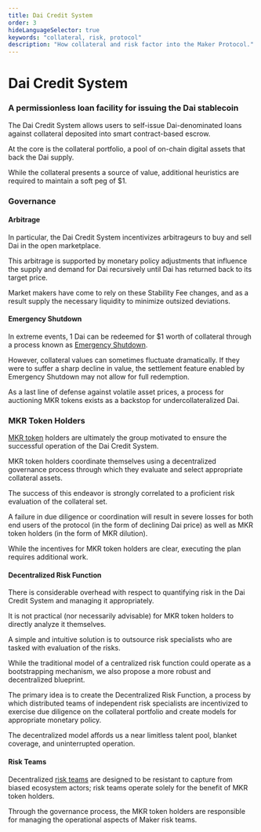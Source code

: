 ```yaml
---
title: Dai Credit System
order: 3
hideLanguageSelector: true
keywords: "collateral, risk, protocol"
description: "How collateral and risk factor into the Maker Protocol."
---
```


# Dai Credit System

### A permissionless loan facility for issuing the Dai stablecoin

The Dai Credit System allows users to self-issue Dai-denominated loans against collateral deposited into smart contract-based escrow. 

At the core is the collateral portfolio, a pool of on-chain digital assets that back the Dai supply. 

While the collateral presents a source of value, additional heuristics are required to maintain a soft peg of $1. 

### Governance

#### Arbitrage

In particular, the Dai Credit System incentivizes arbitrageurs to buy and sell Dai in the open marketplace. 

This arbitrage is supported by monetary policy adjustments that influence the supply and demand for Dai recursively until Dai has returned back to its target price. 

Market makers have come to rely on these Stability Fee changes, and as a result supply the necessary liquidity to minimize outsized deviations.

#### Emergency Shutdown

In extreme events, 1 Dai can be redeemed for $1 worth of collateral through a process known as [Emergency Shutdown](/learn/governance/emergency-shutdown.mdx). 

However, collateral values can sometimes fluctuate dramatically. If they were to suffer a sharp decline in value, the settlement feature enabled by Emergency Shutdown may not allow for full redemption. 

As a last line of defense against volatile asset prices, a process for auctioning MKR tokens exists as a backstop for undercollateralized Dai. 

### MKR Token Holders

[MKR token](/learn/governance/mkrtokens.mdx) holders are ultimately the group motivated to ensure the successful operation of the Dai Credit System.

MKR token holders coordinate themselves using a decentralized governance process through which they evaluate and select appropriate collateral assets. 

The success of this endeavor is strongly correlated to a proficient risk evaluation of the collateral set. 

A failure in due diligence or coordination will result in severe losses for both end users of the protocol (in the form of declining Dai price) as well as MKR token holders (in the form of MKR dilution). 

While the incentives for MKR token holders are clear, executing the plan requires additional work.

#### Decentralized Risk Function

There is considerable overhead with respect to quantifying risk in the Dai Credit System and managing it appropriately. 

It is not practical (nor necessarily advisable) for MKR token holders to directly analyze it themselves. 

A simple and intuitive solution is to outsource risk specialists who are tasked with evaluation of the risks. 

While the traditional model of a centralized risk function could operate as a bootstrapping mechanism, we also propose a more robust and decentralized blueprint.

The primary idea is to create the Decentralized Risk Function, a process by which distributed teams of independent risk specialists are incentivized to exercise due diligence on the collateral portfolio and create models for appropriate monetary policy. 

The decentralized model affords us a near limitless talent pool, blanket coverage, and uninterrupted operation. 

#### Risk Teams

Decentralized [risk teams](learn/collateral-and-risk/risk-teams.mdx) are designed to be resistant to capture from biased ecosystem actors; risk teams operate solely for the benefit of MKR token holders.

Through the governance process, the MKR token holders are responsible for managing the operational aspects of Maker risk teams. 


